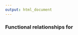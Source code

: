 ```yaml
---
output: html_document
---
```


<h3>Functional relationships for <script type="math/tex">\;X \sim GAM(\kappa,\theta),\;\;X \in [0,\infty),\;\;\; \kappa,\theta\; > 0</script>
</h3>
$$
\begin{aligned}
f(x|\kappa,\theta)&=\frac{1}{\Gamma\left(\kappa\right)\theta^{\kappa}}x^{\kappa-1}e^{-x/\theta}\\\\\\\\
F(x|\kappa,\theta)&=\frac{\Gamma\left(\kappa,x/\theta\right)}{\Gamma\left(\kappa\right)}\\\\\\\\
h(x|\kappa,\theta)&=\frac{x^{\kappa-1}e^{-x/\theta}}{\left(\Gamma\left(\kappa\right)-\Gamma\left(\kappa,x/\theta\right)\right)\theta^{\kappa}\Gamma\left(\kappa\right)}\\\\\\\\\
E[X]&=\kappa\theta\\\\\\\\
Var[X]&=\kappa\theta^{2}
\end{aligned}
$$
